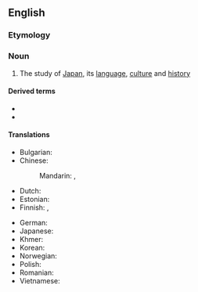 ==English==

===Etymology===
{{suffix|en|Japan|ology}}

===Noun===
{{wikipedia}}
{{en-noun|-}}

# The study of [[Japan]], its [[language]], [[culture]] and [[history]]

====Derived terms====
* {{l|en|Japanological}}
* {{l|en|Japanologist}}

====Translations====
{{trans-top|the study of Japan}}
* Bulgarian: {{t|bg|япони́стика|f}}
* Chinese:
*: Mandarin: {{t+|cmn|日本学|tr=rìběnxúe}}, {{t+|cmn|日本學|tr=rìběnxúe}}
* Dutch: {{t|nl|japanologie|f}}
* Estonian: {{t|et|japanoloogia}}
* Finnish: {{t+|fi|japanologia}}, {{t|fi|[[Japanin]] [[tutkimus]]}}
{{trans-mid}}
* German: {{t+|de|Japanologie|f}}
* Japanese: {{t|ja|日本学|tr=にほん-がく, nihon-gaku}}
* Khmer: {{t|km|ជប៉ុនវិទ្យា|tr=cea’pon vityie|sc=Khmr}}
* Korean: {{t|ko|일본학}}
* Norwegian: {{t+|no|japanologi|m}}
* Polish: {{t+|pl|japonistyka|f}}
* Romanian: {{t+|ro|japanologie|f}}
* Vietnamese: {{t|vi|Nhật Bản học}}
{{trans-bottom}}